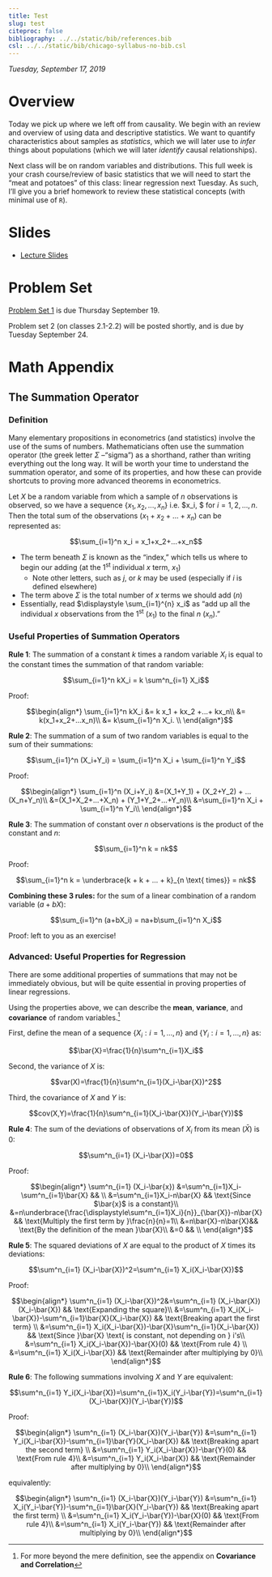 ```yaml
---
title: Test
slug: test
citeproc: false
bibliography: ../../static/bib/references.bib
csl: ../../static/bib/chicago-syllabus-no-bib.csl
---
```


*Tuesday, September 17, 2019*

# Overview

Today we pick up where we left off from causality. We begin with an review and overview of using data and descriptive statistics. We want to quantify characteristics about samples as *statistics*, which we will later use to *infer* things about populations (which we will later *identify* causal relationships).

Next class will be on random variables and distributions. This full week is your crash course/review of basic statistics that we will need to start the "meat and potatoes" of this class: linear regression next Tuesday. As such, I'll give you a brief homework to review these statistical concepts (with minimal use of `R`).

# Slides

- [<i class="fas fa-external-link-square-alt"></i> Lecture Slides](/slides/07-slides.html)

# Problem Set

[Problem Set 1](/assignment/01-problem-set.html) is due Thursday September 19.

Problem set 2 (on classes 2.1-2.2) will be posted shortly, and is due by Tuesday September 24.

# Math Appendix

## The Summation Operator

### Definition

Many elementary propositions in econometrics (and statistics) involve the use of the sums of numbers. Mathematicians often use the summation operator (the greek letter $\Sigma$ --"sigma") as a shorthand, rather than writing everything out the long way. It will be worth your time to understand the summation operator, and some of its properties, and how these can provide shortcuts to proving more advanced theorems in econometrics. 

Let $X$ be a random variable from which a sample of $n$ observations is observed, so we have a sequence $\{x_1, x_2,...,x_n\}$ i.e. $x_i, $ for $i=1,2,...,n$. Then the total sum of the observations $(x_1+x_2+...+x_n)$ can be represented as:

$$\sum_{i=1}^n x_i = x_1+x_2+...+x_n$$

- The term beneath $\Sigma$ is known as the "index," which tells us where to begin our adding (at the 1<sup>st</sup> individual $x$ term, $x_1$)
    - Note other letters, such as $j$, or $k$ may be used (especially if $i$ is defined elsewhere)
- The term above $\Sigma$ is the total number of $x$ terms we should add $(n)$
- Essentially, read $\displaystyle \sum_{i=1}^{n} x_i$ as "add up all the individual $x$ observations from the 1<sup>st</sup> $(x_1)$ to the final $n$\textsuperscript{th} $(x_n)$."

### Useful Properties of Summation Operators

**Rule 1**: The summation of a constant $k$ times a random variable $X_i$ is equal to the constant times the summation of that random variable: 

$$\sum_{i=1}^n kX_i = k \sum^n_{i=1} X_i$$

Proof: 

$$\begin{align*}
\sum_{i=1}^n kX_i &= k x_1 + kx_2 +...+ kx_n\\
&= k(x_1+x_2+...x_n)\\
&= k\sum_{i=1}^n X_i. \\
\end{align*}$$

**Rule 2**: The summation of a sum of two random variables is equal to the sum of their summations:

$$\sum_{i=1}^n (X_i+Y_i) = \sum_{i=1}^n X_i + \sum_{i=1}^n Y_i$$

Proof:

$$\begin{align*}
\sum_{i=1}^n (X_i+Y_i) &=(X_1+Y_1) + (X_2+Y_2) + ... (X_n+Y_n)\\
&=(X_1+X_2+...+X_n) + (Y_1+Y_2+...+Y_n)\\
&=\sum_{i=1}^n X_i + \sum_{i=1}^n Y_i\\
\end{align*}$$

**Rule 3**: The summation of constant over $n$ observations is the product of the constant and $n$:

$$\sum_{i=1}^n k = nk$$

Proof:

$$\sum_{i=1}^n k = \underbrace{k + k + ... + k}_{n \text{ times}} = nk$$

**Combining these 3 rules:** for the sum of a linear combination of a random variable ($a+bX$):

$$\sum_{i=1}^n (a+bX_i) = na+b\sum_{i=1}^n X_i$$

Proof: left to you as an exercise!

### Advanced: Useful Properties for Regression

There are some additional properties of summations that may not be immediately obvious, but will be quite essential in proving properties of linear regressions.

Using the properties above, we can describe the **mean**, **variance**, and **covariance** of random variables.^[For more beyond the mere definition, see the appendix on **Covariance and Correlation**]

First, define the mean of  a sequence $\{X_i: i=1,...,n\}$ and $\{Y_i: i=1,...,n\}$ as:

$$\bar{X}=\frac{1}{n}\sum^n_{i=1}X_i$$

Second, the variance of  $X$ is:

$$var(X)=\frac{1}{n}\sum^n_{i=1}(X_i-\bar{X})^2$$

Third, the covariance of $X$ and $Y$ is:

$$cov(X,Y)=\frac{1}{n}\sum^n_{i=1}(X_i-\bar{X})(Y_i-\bar{Y})$$


**Rule 4**: The sum of the deviations of observations of $X_i$ from its mean ($\bar{X}$) is 0:

$$\sum^n_{i=1} (X_i-\bar{X})=0$$

Proof: 

$$\begin{align*}
	\sum^n_{i=1} (X_i-\bar{x}) &=\sum^n_{i=1}X_i-\sum^n_{i=1}\bar{X} && \\
	&=\sum^n_{i=1}X_i-n\bar{X} && \text{Since $\bar{x}$ is a constant}\\
	&=n\underbrace{\frac{\displaystyle\sum^n_{i=1}X_i}{n}}_{\bar{X}}-n\bar{X} && \text{Multiply the first term by }\frac{n}{n}=1\\ 
	&=n\bar{X}-n\bar{X}&& \text{By the definition of the mean }\bar{X}\\
	&=0 &&  \\
\end{align*}$$

**Rule 5**: The squared deviations of $X$ are equal to the product of $X$ times its deviations:

$$\sum^n_{i=1} (X_i-\bar{X})^2=\sum^n_{i=1} X_i(X_i-\bar{X})$$

Proof:
	
$$\begin{align*}
	\sum^n_{i=1} (X_i-\bar{X})^2&=\sum^n_{i=1} (X_i-\bar{X})(X_i-\bar{X})	&& \text{Expanding the square}\\
	&=\sum^n_{i=1} X_i(X_i-\bar{X})-\sum^n_{i=1}\bar{X}(X_i-\bar{X}) && \text{Breaking apart the first term} \\
	&=\sum^n_{i=1} X_i(X_i-\bar{X})-\bar{X}\sum^n_{i=1}(X_i-\bar{X}) && \text{Since }\bar{X} \text{ is constant, not depending on } i's\\
	&=\sum^n_{i=1} X_i(X_i-\bar{X})-\bar{X}(0) && \text{From rule 4} \\
	&=\sum^n_{i=1} X_i(X_i-\bar{X}) && \text{Remainder after multiplying by 0}\\
\end{align*}$$

**Rule 6**: The following summations involving $X$ and $Y$ are equivalent:

$$\sum^n_{i=1} Y_i(X_i-\bar{X})=\sum^n_{i=1}X_i(Y_i-\bar{Y})=\sum^n_{i=1} (X_i-\bar{X})(Y_i-\bar{Y})$$

Proof:

$$\begin{align*}
	\sum^n_{i=1} (X_i-\bar{X})(Y_i-\bar{Y}) &=\sum^n_{i=1} Y_i(X_i-\bar{X})-\sum^n_{i=1}\bar{Y}(X_i-\bar{X}) && \text{Breaking apart the second term} \\
	&=\sum^n_{i=1} Y_i(X_i-\bar{X})-\bar{Y}(0) && \text{From rule 4}\\
	&=\sum^n_{i=1} Y_i(X_i-\bar{X}) && \text{Remainder after multiplying by 0}\\
\end{align*}$$

equivalently:

$$\begin{align*}
	\sum^n_{i=1} (X_i-\bar{X})(Y_i-\bar{Y}) &=\sum^n_{i=1} X_i(Y_i-\bar{Y})-\sum^n_{i=1}\bar{X}(Y_i-\bar{Y}) && \text{Breaking apart the first term} \\
	&=\sum^n_{i=1} X_i(Y_i-\bar{Y})-\bar{X}(0) && \text{From rule 4}\\
	&=\sum^n_{i=1} X_i(Y_i-\bar{Y}) && \text{Remainder after multiplying by 0}\\
\end{align*}$$